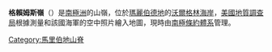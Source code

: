 {{coord|74|38|S|110|30|W|source:GNIS|display=title}}

'''格賴姆斯嶺'''（{{lang-en|Grimes Ridge}}）是[[南極洲|南極洲]]的山嶺，位於[[瑪麗伯德地|瑪麗伯德地]]的[[沃爾格林海岸|沃爾格林海岸]]，[[美國地質調查局|美國地質調查局]]根據測量和該國海軍的空中照片繪入地圖，現時由[[南極條約體系|南極條約體系]]管理。

{{DEFAULTSORT:Grimes Ridge}}
[[Category:馬里伯地山脊|Category:馬里伯地山脊]]


{{MarieByrdLand-geo-stub}}